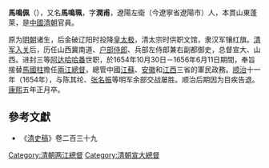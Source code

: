 '''馬鳴佩'''（{{bd|1603年||1666年||}}），又名'''馬鳴珮'''，字'''潤甫'''，遼陽左衛（今遼寧省遼陽市）人，本貫山東蓬萊，是[[中國|中國]][[清朝|清朝]]官員。

原为[[明朝|明朝]]诸生，后金破辽阳时投降[[皇太极|皇太极]]，清太宗时供职文馆，隶汉军镶红旗。[[清军入关|清军入关]]后，历任山西冀南道、[[户部侍郎|户部侍郎]]、兵部左侍郎兼右副都御史，总督宣大、山西。进封三等[[阿达哈哈番|阿达哈哈番]]世职，於1654年10月30日－1656年6月11日期間，奉旨接替[[馬國柱|馬國柱]]擔任[[兩江總督|兩江總督]]，總管中國[[江蘇|江蘇]]、[[安徽|安徽]]和[[江西|江西]]三省的軍民政務。[[顺治|顺治]]十一年（1654年），与陈其纶、[[张名振|张名振]]等明军余部交战屡胜。顺治后期因为目疾告退。[[康熙|康熙]]五年正月卒。

{{start box}}
{{s-before|[[馬國柱|馬國柱]]}}
{{s-title|[[兩江總督|兩江總督]]|任職期間：1654年10月30日－1656年6月11日}}
{{s-after|[[郎廷佐|郎廷佐]]}}
{{end box}}

==參考文獻==
*《[[清史稿|清史稿]]》卷二百三十九

{{DEFAULTSORT:Ma马}}
[[Category:清朝两江總督|Category:清朝两江總督]]
[[Category:清朝宣大總督|Category:清朝宣大總督]]